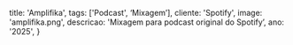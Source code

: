  title: 'Amplifika',
  tags: ['Podcast', ‘Mixagem’],
  cliente: 'Spotify',
  image: 'amplifika.png',
  descricao: 'Mixagem para podcast original do Spotify’,
  ano: '2025',
}

# 
